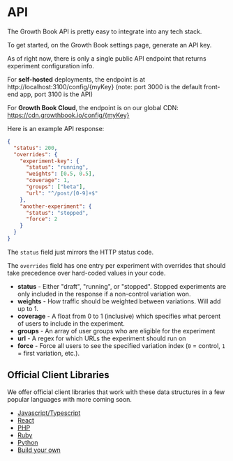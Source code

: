 # API

The Growth Book API is pretty easy to integrate into any tech stack.

To get started, on the Growth Book settings page, generate an API key.

As of right now, there is only a single public API endpoint that returns experiment configuration info.

For **self-hosted** deployments, the endpoint is at http://localhost:3100/config/{myKey} (note: port 3000 is the default front-end app, port 3100 is the API)

For **Growth Book Cloud**, the endpoint is on our global CDN: https://cdn.growthbook.io/config/{myKey}

Here is an example API response:

```json
{
  "status": 200,
  "overrides": {
    "experiment-key": {
      "status": "running",
      "weights": [0.5, 0.5],
      "coverage": 1,
      "groups": ["beta"],
      "url": "^/post/[0-9]+$"
    },
    "another-experiment": {
      "status": "stopped",
      "force": 2
    }
  }
}
```

The `status` field just mirrors the HTTP status code.

The `overrides` field has one entry per experiment with overrides that should take precedence over hard-coded values in your code.

-  **status** - Either "draft", "running", or "stopped".  Stopped experiments are only included in the response if a non-control variation won.
-  **weights** - How traffic should be weighted between variations. Will add up to 1.
-  **coverage** - A float from 0 to 1 (inclusive) which specifies what percent of users to include in the experiment.
-  **groups** - An array of user groups who are eligible for the experiment
-  **url** - A regex for which URLs the experiment should run on
-  **force** - Force all users to see the specified variation index (`0` = control, `1` = first variation, etc.).


## Official Client Libraries

We offer official client libraries that work with these data structures in a few popular languages with more coming soon.

*  [Javascript/Typescript](/lib/js)
*  [React](/lib/react)
*  [PHP](/lib/php)
*  [Ruby](/lib/ruby)
*  [Python](/lib/python)
*  [Build your own](/lib/build-your-own)